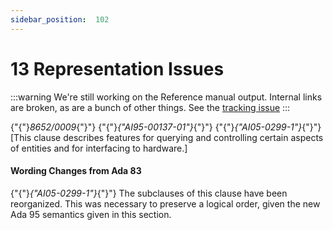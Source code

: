 ---
sidebar_position:  102
---

# 13 Representation Issues

:::warning
We're still working on the Reference manual output.  Internal links are broken,
as are a bunch of other things.
See the [tracking issue](https://github.com/ada-lang-io/ada-lang-io/issues/20)
:::


<p>{"{"}<em>8652/0009</em>{"}"} {"{"}<em>{"AI95-00137-01"}</em>{"}"} {"{"}<em>{"AI05-0299-1"}</em>{"}"} [This clause describes features for querying and controlling certain aspects of entities and for interfacing to hardware.] </p>

#### Wording Changes from Ada 83

<Admonition type="note">
<p>{"{"}<em>{"AI05-0299-1"}</em>{"}"} The subclauses of this clause have been reorganized. This was necessary to preserve a logical order, given the new Ada 95 semantics given in this section. </p></Admonition>

